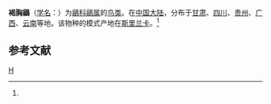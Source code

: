 {{Speciesbox
| taxon = Muscicapa muttui
| image = Brown-breasted Flycatcher (Muscicapa muttui).jpg
| binomial_authority = (Layard)<ref name='id3843'>{{cite web| url =http://www.bioinfo.cn/db05/BjdwSpecies.php?action=view&id=3843| title =褐胸鶲| work =《中国动物物种编目数据库》| publisher =中国科学院微生物研究所| author =中国科学院动物研究所| accessdate =2009-04-04| deadurl =yes| archiveurl =https://web.archive.org/web/20160305030357/http://www.bioinfo.cn/db05/BjdwSpecies.php?action=view&id=3843| archivedate =2016-03-05| df =}}</ref>
}}

'''褐胸鶲'''（[[学名|学名]]：{{lang|la|''Muscicapa muttui''}}）为[[鶲科|鶲科]][[鶲属|鶲属]]的[[鸟类|鸟类]]。在[[中国大陆|中国大陆]]，分布于[[甘肃|甘肃]]、[[四川|四川]]、[[贵州|贵州]]、[[广西|广西]]、[[云南|云南]]等地。该物种的模式产地在[[斯里兰卡|斯里兰卡]]。<ref name='id3843'/>

== 参考文献 ==
{{reflist}}

{{雀形目小作品}}
{{Taxonbar}}
[[Category:鹟属|H]]